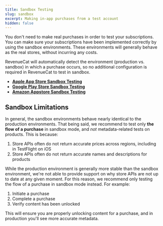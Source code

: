 ```yaml
---
title: Sandbox Testing
slug: sandbox
excerpt: Making in-app purchases from a test account
hidden: false
---
```

You don't need to make real purchases in order to test your subscriptions. You can make sure your subscriptions have been implemented correctly by using the sandbox environments. These environments will generally behave as the real stores, without incurring any costs.

RevenueCat will automatically detect the environment (production vs. sandbox) in which a purchase occurs, so no additional configuration is required in RevenueCat to test in sandbox.

- **[Apple App Store Sandbox Testing ](/docs/apple-app-store)**
- **[Google Play Store Sandbox Testing ](/docs/google-play-store)**
- **[Amazon Appstore Sandbox Testing ](/docs/amazon-store-sandbox-testing)**

## Sandbox Limitations

In general, the sandbox environments behave nearly identical to the production environments. That being said, we recommend to test only **the flow of a purchase** in sandbox mode, and _not_ metadata-related tests on products. This is because:

1. Store APIs often do not return accurate prices across regions, including in TestFlight on iOS
2. Store APIs often do not return accurate names and descriptions for products

While the production environment is generally more stable than the sandbox environment, we're not able to provide support on why store APIs are not up to date at any given moment. For this reason, we recommend only testing the flow of a purchase in sandbox mode instead. For example:

1. Initiate a purchase
2. Complete a purchase
3. Verify content has been unlocked

This will ensure you are properly unlocking content for a purchase, and in production you'll see more accurate metadata.
